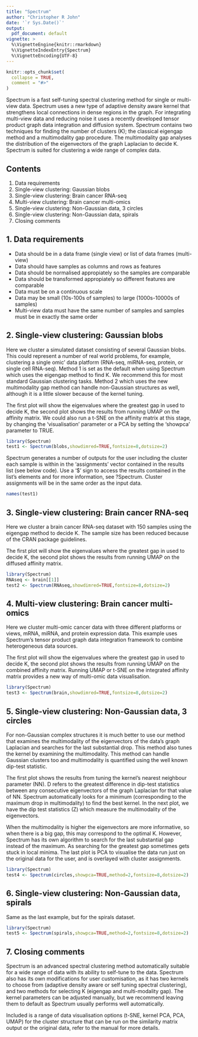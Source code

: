 ```yaml
---
title: "Spectrum"
author: "Christopher R John"
date: '`r Sys.Date()`'
output:
  pdf_document: default
vignette: >
  %\VignetteEngine{knitr::rmarkdown} 
  %\VignetteIndexEntry{Spectrum}  
  %\VignetteEncoding{UTF-8}
---
```


```r
knitr::opts_chunk$set(
  collapse = TRUE,
  comment = "#>"
)
```

Spectrum is a fast self-tuning spectral clustering method for single or multi-view data. Spectrum uses a new type of adaptive density aware kernel that strengthens local connections in dense regions in the graph. For integrating multi-view data and reducing noise it uses a recently developed tensor product graph data integration and diffusion system. Spectrum contains two techniques for finding the number of clusters (K); the classical eigengap method and a multimodality gap procedure. The multimodality gap analyses the distribution of the eigenvectors of the graph Laplacian to decide K. Spectrum is suited for clustering a wide range of complex data.

## Contents

1. Data requirements
2. Single-view clustering: Gaussian blobs
3. Single-view clustering: Brain cancer RNA-seq
4. Multi-view clustering: Brain cancer multi-omics
5. Single-view clustering: Non-Gaussian data, 3 circles 
6. Single-view clustering: Non-Gaussian data, spirals
7. Closing comments

## 1. Data requirements

- Data should be in a data frame (single view) or list of data frames (multi-view)
- Data should have samples as columns and rows as features
- Data should be normalised appropiately so the samples are comparable
- Data should be transformed appropiately so different features are comparable
- Data must be on a continuous scale
- Data may be small (10s-100s of samples) to large (1000s-10000s of samples)
- Multi-view data must have the same number of samples and samples must be in exactly the same order

## 2. Single-view clustering: Gaussian blobs

Here we cluster a simulated dataset consisting of several Gaussian blobs. This could represent a number of real world problems, for example, clustering a single omic' data platform (RNA-seq, miRNA-seq, protein, or single cell RNA-seq). Method 1 is set as the default when using Spectrum which uses the eigengap method to find K. We recommend this for most standard Gaussian clustering tasks. Method 2 which uses the new multimodality gap method can handle non-Gaussian structures as well, although it is a little slower because of the kernel tuning.

The first plot will show the eigenvalues where the greatest gap in used to decide K, the second plot shows the results from running UMAP on the affinity matrix. We could also run a t-SNE on the affinity matrix at this stage, by changing the 'visualisation' parameter or a PCA by setting the 'showpca' parameter to TRUE. 

```r
library(Spectrum)
test1 <- Spectrum(blobs,showdimred=TRUE,fontsize=8,dotsize=2)
```

Spectrum generates a number of outputs for the user including the cluster each sample is within in the 'assignments' vector contained in the results list (see below code). Use a '$' sign to access the results contained in the list's elements and for more information, see ?Spectrum. Cluster assignments will be in the same order as the input data.

```r
names(test1)
```

## 3. Single-view clustering: Brain cancer RNA-seq

Here we cluster a brain cancer RNA-seq dataset with 150 samples using the eigengap method to decide K. The sample size has been reduced because of the CRAN package guidelines. 

The first plot will show the eigenvalues where the greatest gap in used to decide K, the second plot shows the results from running UMAP on the diffused affinity matrix. 

```r
library(Spectrum)
RNAseq <- brain[[1]]
test2 <- Spectrum(RNAseq,showdimred=TRUE,fontsize=8,dotsize=2)
```

## 4. Multi-view clustering: Brain cancer multi-omics

Here we cluster multi-omic cancer data with three different platforms or views, mRNA, miRNA, and protein expression data. This example uses Spectrum's tensor product graph data integration framework to combine heterogeneous data sources. 

The first plot will show the eigenvalues where the greatest gap in used to decide K, the second plot shows the results from running UMAP on the combined affinity matrix. Running UMAP or t-SNE on the integrated affinity matrix provides a new way of multi-omic data visualisation.

```r
library(Spectrum)
test3 <- Spectrum(brain,showdimred=TRUE,fontsize=8,dotsize=2)
```

## 5. Single-view clustering: Non-Gaussian data, 3 circles 

For non-Gaussian complex structures it is much better to use our method that examines the multimodality of the eigenvectors of the data's graph Laplacian and searches for the last substantial drop. This method also tunes the kernel by examining the multimodality. This method can handle Gaussian clusters too and multimodality is quantified using the well known dip-test statistic.

The first plot shows the results from tuning the kernel's nearest neighbour parameter (NN). D refers to the greatest difference in dip-test statistics between any consecutive eigenvectors of the graph Laplacian for that value of NN. Spectrum automatically looks for a minimum (corresponding to the maximum drop in multimodality) to find the best kernel. In the next plot, we have the dip test statistics (Z) which measure the multimodality of the eigenvectors. 

When the multimodality is higher the eigenvectors are more informative, so when there is a big gap, this may correspond to the optimal K. However, Spectrum has its own algorithm to search for the last substantial gap instead of the maximum. As searching for the greatest gap sometimes gets stuck in local minima. The last plot is PCA to visualise the data run just on the original data for the user, and is overlayed with cluster assignments.

```r
library(Spectrum)
test4 <- Spectrum(circles,showpca=TRUE,method=2,fontsize=8,dotsize=2)
```

## 6. Single-view clustering: Non-Gaussian data, spirals

Same as the last example, but for the spirals dataset.

```r
library(Spectrum)
test5 <- Spectrum(spirals,showpca=TRUE,method=2,fontsize=8,dotsize=2)
```

## 7. Closing comments

Spectrum is an advanced spectral clustering method automatically suitable for a wide range of data with its ability to self-tune to the data. Spectrum also has its own modifications for user customisation, as it has two kernels to choose from (adaptive density aware or self tuning spectral clustering), and two methods for selecting K (eigengap and multi-modality gap). The kernel parameters can be adjusted manually, but we recommend leaving them to default as Spectrum usually performs well automatically. 

Included is a range of data visualisation options (t-SNE, kernel PCA, PCA, UMAP) for the cluster structure that can be run on the similarity matrix output or the original data, refer to the manual for more details.








